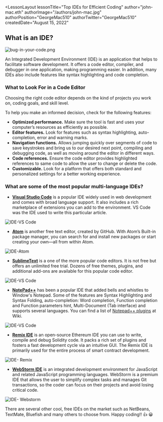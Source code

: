 
<LessonLayout
   lessonTitle="Top IDEs for Efficient Coding" 
   author="john-mac.eth"
   authorImage="/authors/john-mac.jpg"
   authorPosition="GeorgeMac510"
   authorTwitter="GeorgeMac510"
   createdDate="August 15, 2022"
>

## What is an IDE?

![bug-in-your-code.png](/assets/lessons/code-editors/bug-in-your-code.png)

An Integrated Development Environment (IDE) is an application that helps to
facilitate software development. It offers a code editor, compiler, and debugger
in one application, making programming easier. In addition, many IDEs also
include features like syntax highlighting and code completion.

### What to Look For in a Code Editor

Choosing the right code editor depends on the kind of projects you work on,
coding goals, and skill level.

To help you make an informed decision, check for the following features:

- **Optimized performance.** Make sure the tool is fast and uses your computer’s
  resources as efficiently as possible.
- **Editor features.** Look for features such as syntax highlighting,
  auto-completion, error and warning marks.
- **Navigation functions.** Allows jumping quickly over segments of code to save
  keystrokes and bring us to our desired next point, compiling and debugging
  code, as well as moving around the editor in different ways.
- **Code references.** Ensure the code editor provides highlighted references to
  same code to allow the user to change or delete the code.
- **Customizable.** Look for a platform that offers both standard and
  personalized settings for a better working experience.

### What are some of the most popular multi-language IDEs?

- **[Visual Studio Code](https://www.sitepoint.com/visual-studio-code-power-user-guide/)** is
  a popular IDE widely used in web development and comes with broad language
  support. It also includes a rich marketplace of extensions you can add to the
  environment. VS Code was the IDE used to write this particular article.

![IDE-VS Code](/assets/lessons/code-editors/IDE-vscode.png)

- **[Atom](https://atom.io/)** is another free text editor, created by GitHub.
  With Atom’s Built-in package manager, you can search for and install new
  packages or start creating your own—all from within Atom.

![IDE-Atom](/assets/lessons/code-editors/IDE-atom.png)

- **[SublimeText](https://www.sublimetext.com/)** is a one of the more popular
  code editors. It is not free but offers an unlimited free trial. Dozens of
  free themes, plugins, and additional add-ons are available for this popular
  code editor.

![IDE-VS Code](/assets/lessons/code-editors/IDE-sublime-text.png)

- **[NotePad++](https://notepad-plus-plus.org/)** has been a popular IDE that
  added bells and whistles to Window's Notepad. Some of the features are Syntax
  Highlighting and Syntax Folding, auto-completion: Word completion, Function
  completion and Function parameters hint, Multi-Document (Tab interface) and
  supports several languages. You can find a list
  of [Notepad++ plugins](http://docs.notepad-plus-plus.org/index.php?title=Plugin_Central)
  at Wiki.

![IDE-VS Code](/assets/lessons/code-editors/IDE-notepad-2plus.png)

- **[Remix IDE](https://remix.ethereum.org/)** is an open-source Ethereum IDE
  you can use to write, compile and debug Solidity code. It packs a rich set of
  plugins and fosters a fast development cycle via an intuitive GUI. The Remix
  IDE is primarily used for the entire process of smart contract development.

![IDE- Remix](/assets/lessons/code-editors/IDE-remix.png)

- **[WebStorm IDE](https://www.jetbrains.com/webstorm/)** is an integrated
  development environment for JavaScript and related JavaScript programming
  languages. WebStorm is a premium IDE that allows the user to simplify complex
  tasks and manages Git transactions, so the coder can focus on their projects
  and avoid losing critical code.

![IDE- Webstorm](/assets/lessons/code-editors/IDE-webstorm.png)

There are several other cool, free IDEs on the market such as NetBeans,
TextMate, Bluefish and many others to choose from. Happy coding!! 👍 😀

</LessonLayout>
